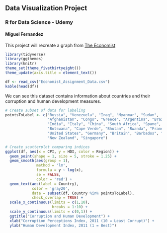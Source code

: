 ## Data Visualization Project
### R for Data Science - Udemy
#### Miguel Fernandez
This project will recreate a graph from [The Economist](https://www.economist.com/graphic-detail/2011/12/02/corrosive-corruption)

```{r Setup, message=FALSE}
library(tidyverse)
library(ggthemes)
library(knitr)
theme_set(theme_fivethirtyeight())
theme_update(axis.title = element_text())

df <- read_csv("Economist_Assignment_Data.csv")
kable(head(df))
```

We can see this dataset contains information about countries and their corruption and human development measures.

```{r Scatterplot1, fig.width=10, fig.height=7}
# Create subset of data for labeling
pointsToLabel <- c("Russia", "Venezuela", "Iraq", "Myanmar", "Sudan",
                   "Afghanistan", "Congo", "Greece", "Argentina", "Brazil",
                   "India", "Italy", "China", "South Africa", "Spane",
                   "Botswana", "Cape Verde", "Bhutan", "Rwanda", "France",
                   "United States", "Germany", "Britain", "Barbados", "Norway", "Japan",
                   "New Zealand", "Singapore")

# Create scatterplot comparing indices
ggplot(df, aes(x = CPI, y = HDI, color = Region)) +
  geom_point(shape = 1, size = 5, stroke = 1.25) +
  geom_smooth(aes(group = 1),
              method = 'lm',
              formula = y ~ log(x),
              se = FALSE,
              color = 'red') +
  geom_text(aes(label = Country),
            color = 'gray20',
            data = subset(df, Country %in% pointsToLabel),
            check_overlap = TRUE) +
  scale_x_continuous(limits = c(1,10),
                     breaks = 1:10) +
  scale_y_continuous(limits = c(0,1)) +
  ggtitle("Corruption and Human Development") +
  xlab("Corruption Perceptions Index, 2011 (10 = Least Corrupt)") +
  ylab("Human Development Index, 2011 (1 = Best)")
```

